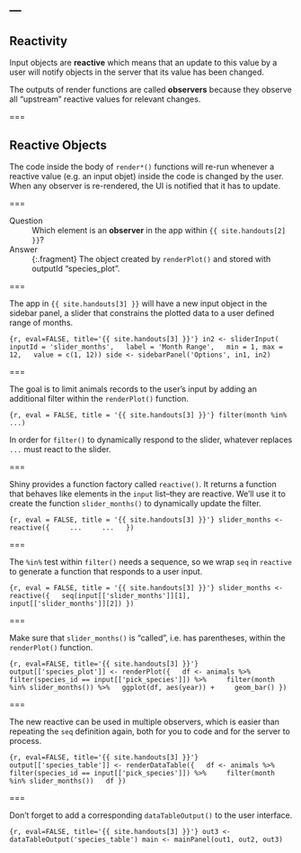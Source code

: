 ---
---

## Reactivity

Input objects are **reactive** which means that an update to this value by a
user will notify objects in the server that its value has been changed.

The outputs of render functions are called **observers** because they observe
all "upstream" reactive values for relevant changes.

===

## Reactive Objects

The code inside the body of `render*()` functions will re-run whenever a
reactive value (e.g. an input objet) inside the code is changed by the user.
When any observer is re-rendered, the UI is notified that it has to update.

===

Question
: Which element is an **observer** in the app within `{{ site.handouts[2] }}`?

Answer
: {:.fragment} The object created by `renderPlot()` and stored with outputId
  "species_plot".

===

The app in `{{ site.handouts[3] }}` will have a new input object in the sidebar
panel, a slider that constrains the plotted data to a user defined range of
months.

```{r, eval=FALSE, title='{{ site.handouts[3] }}'}
in2 <- sliderInput(
  inputId = 'slider_months',
  label = 'Month Range',
  min = 1, max = 12,
  value = c(1, 12))
side <- sidebarPanel('Options', in1, in2)
```

===

The goal is to limit animals records to the user's input by adding an additional
filter within the `renderPlot()` function.

```{r, eval = FALSE, title = '{{ site.handouts[3] }}'}
filter(month %in% ...)
```

In order for `filter()` to dynamically respond to the slider, whatever replaces
`...` must react to the slider.

===

Shiny provides a function factory called `reactive()`. It returns a function
that behaves like elements in the `input` list--they are reactive. We'll use it
to create the function `slider_months()` to dynamically update the filter.

```{r, eval = FALSE, title = '{{ site.handouts[3] }}'}
slider_months <- reactive({
    ...
    ...
  })
```

===

The `%in%` test within `filter()` needs a sequence, so we wrap `seq` in
`reactive` to generate a function that responds to a user input.

```{r, eval = FALSE, title = '{{ site.handouts[3] }}'}
slider_months <- reactive({
  seq(input[['slider_months']][1],
    input[['slider_months']][2])
})
```

===

Make sure that `slider_months()` is "called", i.e. has parentheses, within the
`renderPlot()` function.

```{r, eval=FALSE, title='{{ site.handouts[3] }}'}
output[['species_plot']] <- renderPlot({
  df <- animals %>%
    filter(species_id == input[['pick_species']]) %>%
    filter(month %in% slider_months()) %>%
  ggplot(df, aes(year)) +
    geom_bar()
})
```

===

The new reactive can be used in multiple observers, which is easier than
repeating the `seq` definition again, both for you to code and for the server to
process.

```{r, eval=FALSE, title='{{ site.handouts[3] }}'}
output[['species_table']] <- renderDataTable({
  df <- animals %>%
    filter(species_id == input[['pick_species']]) %>%
    filter(month %in% slider_months())
  df
})
```

===

Don't forget to add a corresponding `dataTableOutput()` to the user interface.

```{r, eval=FALSE, title='{{ site.handouts[3] }}'}
out3 <- dataTableOutput('species_table')
main <- mainPanel(out1, out2, out3)
```
